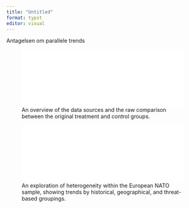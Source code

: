 ```yaml
---
title: "Untitled"
format: typst
editor: visual
---
```


Antagelsen om parallele trends

![An overview of the data sources and the raw comparison between the original treatment and control groups.](../output/figure_1_overview.pdf){#fig-overview width="100%"}

![An exploration of heterogeneity within the European NATO sample, showing trends by historical, geographical, and threat-based groupings.](../output/figure_2_heterogeneity.pdf){#fig-heterogeneity width="100%"}
